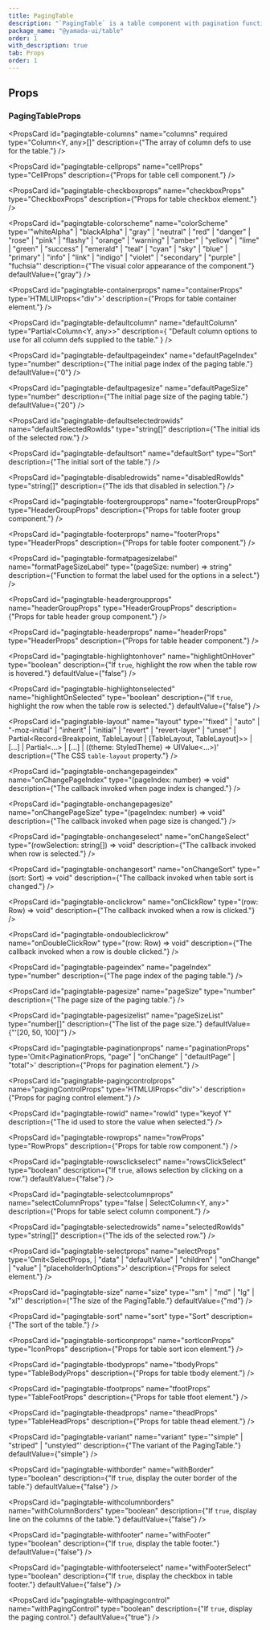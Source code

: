 ```yaml
---
title: PagingTable
description: "`PagingTable` is a table component with pagination functionality."
package_name: "@yamada-ui/table"
order: 1
with_description: true
tab: Props
order: 1
---
```


## Props

### PagingTableProps

<PropsCard
  id="pagingtable-columns"
  name="columns"
  required
  type="Column<Y, any>[]"
  description={"The array of column defs to use for the table."}
/>

<PropsCard
  id="pagingtable-cellprops"
  name="cellProps"
  type="CellProps<Y>"
  description={"Props for table cell component."}
/>

<PropsCard
  id="pagingtable-checkboxprops"
  name="checkboxProps"
  type="CheckboxProps"
  description={"Props for table checkbox element."}
/>

<PropsCard
  id="pagingtable-colorscheme"
  name="colorScheme"
  type='"whiteAlpha" | "blackAlpha" | "gray" | "neutral" | "red" | "danger" | "rose" | "pink" | "flashy" | "orange" | "warning" | "amber" | "yellow" | "lime" | "green" | "success" | "emerald" | "teal" | "cyan" | "sky" | "blue" | "primary" | "info" | "link" | "indigo" | "violet" | "secondary" | "purple" | "fuchsia"'
  description={"The visual color appearance of the component."}
  defaultValue={"gray"}
/>

<PropsCard
  id="pagingtable-containerprops"
  name="containerProps"
  type='HTMLUIProps<"div">'
  description={"Props for table container element."}
/>

<PropsCard
  id="pagingtable-defaultcolumn"
  name="defaultColumn"
  type="Partial<Column<Y, any>>"
  description={
    "Default column options to use for all column defs supplied to the table."
  }
/>

<PropsCard
  id="pagingtable-defaultpageindex"
  name="defaultPageIndex"
  type="number"
  description={"The initial page index of the paging table."}
  defaultValue={"0"}
/>

<PropsCard
  id="pagingtable-defaultpagesize"
  name="defaultPageSize"
  type="number"
  description={"The initial page size of the paging table."}
  defaultValue={"20"}
/>

<PropsCard
  id="pagingtable-defaultselectedrowids"
  name="defaultSelectedRowIds"
  type="string[]"
  description={"The initial ids of the selected row."}
/>

<PropsCard
  id="pagingtable-defaultsort"
  name="defaultSort"
  type="Sort<Y>"
  description={"The initial sort of the table."}
/>

<PropsCard
  id="pagingtable-disabledrowids"
  name="disabledRowIds"
  type="string[]"
  description={"The ids that disabled in selection."}
/>

<PropsCard
  id="pagingtable-footergroupprops"
  name="footerGroupProps"
  type="HeaderGroupProps<Y>"
  description={"Props for table footer group component."}
/>

<PropsCard
  id="pagingtable-footerprops"
  name="footerProps"
  type="HeaderProps<Y>"
  description={"Props for table footer component."}
/>

<PropsCard
  id="pagingtable-formatpagesizelabel"
  name="formatPageSizeLabel"
  type="(pageSize: number) => string"
  description={"Function to format the label used for the options in a select."}
/>

<PropsCard
  id="pagingtable-headergroupprops"
  name="headerGroupProps"
  type="HeaderGroupProps<Y>"
  description={"Props for table header group component."}
/>

<PropsCard
  id="pagingtable-headerprops"
  name="headerProps"
  type="HeaderProps<Y>"
  description={"Props for table header component."}
/>

<PropsCard
  id="pagingtable-highlightonhover"
  name="highlightOnHover"
  type="boolean"
  description={"If `true`, highlight the row when the table row is hovered."}
  defaultValue={"false"}
/>

<PropsCard
  id="pagingtable-highlightonselected"
  name="highlightOnSelected"
  type="boolean"
  description={"If `true`, highlight the row when the table row is selected."}
  defaultValue={"false"}
/>

<PropsCard
  id="pagingtable-layout"
  name="layout"
  type='"fixed" | "auto" | "-moz-initial" | "inherit" | "initial" | "revert" | "revert-layer" | "unset" | Partial<Record<Breakpoint, TableLayout | [TableLayout, TableLayout]>> | [...] | Partial<...> | [...] | ((theme: StyledTheme) => UIValue<...>)'
  description={"The CSS `table-layout` property."}
/>

<PropsCard
  id="pagingtable-onchangepageindex"
  name="onChangePageIndex"
  type="(pageIndex: number) => void"
  description={"The callback invoked when page index is changed."}
/>

<PropsCard
  id="pagingtable-onchangepagesize"
  name="onChangePageSize"
  type="(pageIndex: number) => void"
  description={"The callback invoked when page size is changed."}
/>

<PropsCard
  id="pagingtable-onchangeselect"
  name="onChangeSelect"
  type="(rowSelection: string[]) => void"
  description={"The callback invoked when row is selected."}
/>

<PropsCard
  id="pagingtable-onchangesort"
  name="onChangeSort"
  type="(sort: Sort<Y>) => void"
  description={"The callback invoked when table sort is changed."}
/>

<PropsCard
  id="pagingtable-onclickrow"
  name="onClickRow"
  type="(row: Row<Y>) => void"
  description={"The callback invoked when a row is clicked."}
/>

<PropsCard
  id="pagingtable-ondoubleclickrow"
  name="onDoubleClickRow"
  type="(row: Row<Y>) => void"
  description={"The callback invoked when a row is double clicked."}
/>

<PropsCard
  id="pagingtable-pageindex"
  name="pageIndex"
  type="number"
  description={"The page index of the paging table."}
/>

<PropsCard
  id="pagingtable-pagesize"
  name="pageSize"
  type="number"
  description={"The page size of the paging table."}
/>

<PropsCard
  id="pagingtable-pagesizelist"
  name="pageSizeList"
  type="number[]"
  description={"The list of the page size."}
  defaultValue={"'[20, 50, 100]'"}
/>

<PropsCard
  id="pagingtable-paginationprops"
  name="paginationProps"
  type='Omit<PaginationProps,
  "page" | "onChange" | "defaultPage" | "total">'
  description={"Props for pagination element."}
/>

<PropsCard
  id="pagingtable-pagingcontrolprops"
  name="pagingControlProps"
  type='HTMLUIProps<"div">'
  description={"Props for paging control element."}
/>

<PropsCard
  id="pagingtable-rowid"
  name="rowId"
  type="keyof Y"
  description={"The id used to store the value when selected."}
/>

<PropsCard
  id="pagingtable-rowprops"
  name="rowProps"
  type="RowProps<Y>"
  description={"Props for table row component."}
/>

<PropsCard
  id="pagingtable-rowsclickselect"
  name="rowsClickSelect"
  type="boolean"
  description={"If `true`, allows selection by clicking on a row."}
  defaultValue={"false"}
/>

<PropsCard
  id="pagingtable-selectcolumnprops"
  name="selectColumnProps"
  type="false | SelectColumn<Y, any>"
  description={"Props for table select column component."}
/>

<PropsCard
  id="pagingtable-selectedrowids"
  name="selectedRowIds"
  type="string[]"
  description={"The ids of the selected row."}
/>

<PropsCard
  id="pagingtable-selectprops"
  name="selectProps"
  type='Omit<SelectProps,
  | "data"
  | "defaultValue"
  | "children"
  | "onChange"
  | "value"
  | "placeholderInOptions">'
  description={"Props for select element."}
/>

<PropsCard
  id="pagingtable-size"
  name="size"
  type='"sm" | "md" | "lg" | "xl"'
  description={"The size of the PagingTable."}
  defaultValue={"md"}
/>

<PropsCard
  id="pagingtable-sort"
  name="sort"
  type="Sort<Y>"
  description={"The sort of the table."}
/>

<PropsCard
  id="pagingtable-sorticonprops"
  name="sortIconProps"
  type="IconProps"
  description={"Props for table sort icon element."}
/>

<PropsCard
  id="pagingtable-tbodyprops"
  name="tbodyProps"
  type="TableBodyProps"
  description={"Props for table tbody element."}
/>

<PropsCard
  id="pagingtable-tfootprops"
  name="tfootProps"
  type="TableFootProps"
  description={"Props for table tfoot element."}
/>

<PropsCard
  id="pagingtable-theadprops"
  name="theadProps"
  type="TableHeadProps"
  description={"Props for table thead element."}
/>

<PropsCard
  id="pagingtable-variant"
  name="variant"
  type='"simple" | "striped" | "unstyled"'
  description={"The variant of the PagingTable."}
  defaultValue={"simple"}
/>

<PropsCard
  id="pagingtable-withborder"
  name="withBorder"
  type="boolean"
  description={"If `true`, display the outer border of the table."}
  defaultValue={"false"}
/>

<PropsCard
  id="pagingtable-withcolumnborders"
  name="withColumnBorders"
  type="boolean"
  description={"If `true`, display line on the columns of the table."}
  defaultValue={"false"}
/>

<PropsCard
  id="pagingtable-withfooter"
  name="withFooter"
  type="boolean"
  description={"If `true`, display the table footer."}
  defaultValue={"false"}
/>

<PropsCard
  id="pagingtable-withfooterselect"
  name="withFooterSelect"
  type="boolean"
  description={"If `true`, display the checkbox in table footer."}
  defaultValue={"false"}
/>

<PropsCard
  id="pagingtable-withpagingcontrol"
  name="withPagingControl"
  type="boolean"
  description={"If `true`, display the paging control."}
  defaultValue={"true"}
/>
